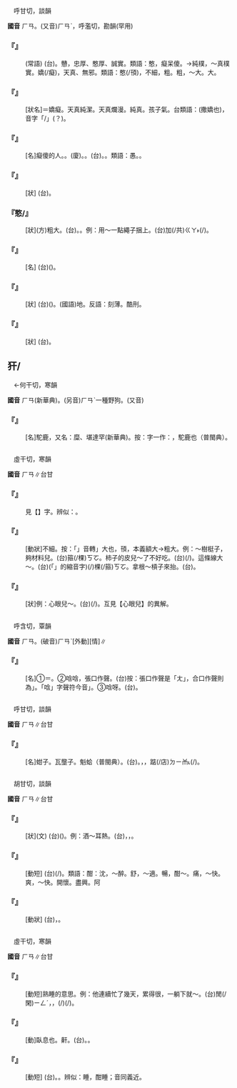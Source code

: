 
=={{ruby|憨|ㄏㄢ}}==

　呼甘切，談韻

'''國音''' <rt>ㄏㄢ</rt>。(又音)<rt>ㄏㄢˋ</rt>，呼濫切，勘韻(罕用)

    

==='''『{{ruby|憨|ㄏㄢ}}{{ruby|人|ㄖㄣˊ}}{{ruby|自|ㄗˋ}}{{ruby|有|ㄧㄡˇ}}{{ruby|憨|ㄏㄢ}}{{ruby|人|ㄖㄣˊ}}{{ruby|福|ㄈㄨˊ}}』'''===
: (常語) (台){{ruby|戇|ㆣㆲ˫}}{{ruby|人|ㄌㄤˊ}}{{ruby|有|ㄨ˫}}{{ruby|戇|ㆣㆲ˫}}{{ruby|福|ㄏㆦㆶ}}。戇，忠厚、憨厚、誠實。類語：憨，癡呆傻。→純樸，～真樸實。嬌{{ruby|憨|ㄏㄢ}}(/癡)，天真、無邪。類語：憨(/頇)，不細，粗。粗，～大。大。
    

==='''『{{ruby|嬌|ㄐㄧㄠ}}{{ruby|憨|ㄏㄢ}}』'''===
: [狀名]＝嬌癡。天真純潔。天真爛漫。純真。孩子氣。台類語：{{ruby|司|ㄙㄞ}}{{ruby|司|ㄙㄞ}}{{ruby|奶|ㄋㄞ}}{{ruby|奶|ㄋㄞ}}(撒嬌也)，音字「{{ruby|司|ㄙㄞ}}{{ruby|奶|ㄋㄞ}}/{{ruby|思|ㄙㄞ}}{{ruby|奶|ㄋㄞ}}」(？)。
    

==='''『{{ruby|憨|ㄏㄢ}}{{ruby|子|·ㄗˇ}}』'''===
: [名]癡傻的人。{{ruby|傻|ㄕㄚˇ}}{{ruby|子|·ㄗˇ}}。(廈){{ruby|歁|ㄎㆰˋ}}{{ruby|丌|ㆤ}}。{{ruby|憨|ㄎㆰˋ}}{{ruby|囝|ㄍㆩˋ/ㄍㄧㆩˋ}}。(台){{ruby|憨|ㄎㆰˋ}}{{ruby|人|ㄌㄤˊ}}。{{ruby|悾|ㄎㆲ}}{{ruby|憨|ㄎㆰˋ}}{{ruby|丌|ㆤ}}。類語：愚。{{ruby|傻|ㄕㄚˇ}}。
    

==='''『{{ruby|憨|ㄏㄢ}}{{ruby|實|·ㄕˊ}}』'''===
: [狀] (台){{ruby|忠|ㄉㄧㆲ}}{{ruby|厚|ㄏㆦ˫}}{{ruby|樸|ㄆㆦㆶ}}{{ruby|實|ㄒㄧㆵ ͘}}。
    

==='''『憨/{{ruby|頇|ㄏㄢ}}』'''===
: [狀](方)粗大。(台){{ruby|大|ㄉㄨㄚ˫}}{{ruby|條|ㄉㄧㄠˊ}}。{{ruby|大|ㄉㄨㄚ˫}}{{ruby|棵|ㄎㆦ}}。例：用～一點繩子捆上。(台){{ruby|用|ㄧㆲ˫/ㄧㄥ˫}}{{ruby|較|ㄎㄚㆷ}}{{ruby|大|ㄉㄨㄚ˫}}{{ruby|條|ㄉㄧㄠˊ}}{{ruby|丌|ㆤ}}{{ruby|帶|ㄉㄨㄚ˪}}{{ruby|仔|ㄚ}}加(/共)<rt>ㄍㄚ˫</rt>{{ruby|捆|ㄎㄨㄣˋ}}(/{{ruby|縛|ㄅㄚㆶ ͘}}){{ruby|起|·ㄎㄧˋ}}{{ruby|來|·ㄌㄞˊ}}。
    

==='''『{{ruby|憨|ㄏㄢ}}{{ruby|態|ㄊㄞˋ}}』'''===
: [名] (台)({{ruby|大|ㄉㄨㄚ˫}}{{ruby|人|ㄌㄤˊ}}){{ruby|<mark>&#xffb51;</mark>|ㆣㄧㄣˋ}}{{ruby|仔|ㄚ}}{{ruby|相|ㄒㄧㆲ˪}}。
    

==='''『{{ruby|憨|ㄏㄢ}}{{ruby|厚|ㄏㄡˋ}}』'''===
: [狀] (台)({{ruby|做|ㄗㄨㆤ˪/ㄗㄜ˪}}{{ruby|人|ㄌㄤˊ}}){{ruby|忠|ㄉㄧㆲ}}{{ruby|厚|ㄏㆦ˫}}。(國語){{ruby|憨|ㄏㄢ}}{{ruby|憨|ㄏㄢ}}{{ruby|厚|ㄏㄡˋ}}{{ruby|厚|ㄏㄡˋ}}地。反語：刻薄。酷刑。
    

==='''『{{ruby|憨|ㄏㄢ}}{{ruby|直|ㄓˊ}}』'''===
: [狀] (台){{ruby|條|ㄉㄧㄠˊ}}{{ruby|直|ㄉㄧㆵ ͘}}。
    

==犴/{{ruby|<mark>&#xf9f6e;</mark>|ㄏㄢ}}==

　←何干切，寒韻{{ruby|＝|ㄏㄢˊ}}

'''國音''' <rt>ㄏㄢ</rt>(新華典)。(另音)<rt>ㄏㄢˋ</rt>一種野狗。(又音)

    

==='''『{{ruby|犴|ㄏㄢ}}』'''===
: [名]駝鹿，又名：糜、堪達罕(新華典)。按：字一作：{{ruby|<mark>&#xf9f6e;</mark>|ㄏㄢˊ}}，駝鹿也（普閩典）。
    

=={{ruby|頇|ㄏㄢ}}==

　虛干切，寒韻

'''國音''' <rt>ㄏㄢ</rt>∥台甘

    

==='''『{{ruby|顢|ㄇㄢˊ}}{{ruby|頇|ㄏㄢ}}』'''===
: 見【{{ruby|顢|ㄇㄢˊ}}】字。辨似：{{ruby|憨|ㄏㄢ}}{{ruby|實|·ㄕˊ}}。
    

==='''『{{ruby|頇|ㄏㄢ}}』'''===
: [動狀]不細。按：「{{ruby|頇|ㄏㄢ}}」音轉{{ruby|「|ㄏㄞ}}」大也，頇，本義額大→粗大。例：～樹梃子，夠材料兒。(台){{ruby|大|ㄉㄨㄚ˫}}箍(/棵)<rt>ㄎㆦ</rt>{{ruby|丌|ㆤ}}{{ruby|樹|ㄑㄧㄨ˫}}{{ruby|身|ㄒㄧㄣ}}{{ruby|有|ㄨ˫}}{{ruby|路|ㄌㆦ˫}}{{ruby|用|ㄧㆲ˫/ㄧㄥ˫}}。柿子的皮兒～了不好吃。(台){{ruby|柿|ㄎㄧ˫}}{{ruby|仔|ㄚ}}{{ruby|皮|ㄆㆤˊ/ㄆㄨㆤˊ}}{{ruby|粗|ㄘㆦ}}{{ruby|去|ㄎㄧ˪}}{{ruby|著|ㄉㄧㄜㆷ}}(/{{ruby|都|ㄉㄜ˫}}){{ruby|歹|ㄆㄞˋ/ㄆㆮˋ}}{{ruby|食|ㄐㄧㄚㆷ ͘}}。這條線大～。(台){{ruby|<mark>&#xffb50;</mark>|ㄐㄧㆵ}}(「{{ruby|此|ㄐㄧˋ}}{{ruby|一|ㄐㄧㆵ ͘}}」的縮音字)(/{{ruby|此|ㄐㄧㆵ}}){{ruby|條|ㄉㄧㄠˊ}}{{ruby|線|ㄙㄨㆩ˪}}{{ruby|傷|ㄒㄧㆧ/ㄒㄧㆫ}}{{ruby|大|ㄉㄨㄚ˫}}棵(/箍)<rt>ㄎㆦ</rt>。拿根～槓子來抬。(台){{ruby|舉|ㆣㄧㄚㆷ ͘}}{{ruby|一|ㄐㄧㆵ ͘}}{{ruby|枝|ㄍㄧ}}{{ruby|大|ㄉㄨㄚ˫}}{{ruby|棵|ㄎㆦ}}{{ruby|棍|ㄍㄨㄣ˪}}{{ruby|仔|ㄚ}}{{ruby|來|ㄌㄞˊ}}{{ruby|扛|ㄍㆭ}}。
    

==='''『{{ruby|頇|ㄏㄢ}}{{ruby|實|·ㄕˊ}}』'''===
: [狀]例：心眼兒～。(台){{ruby|性|ㄒㄧㄥ˪}}{{ruby|情|ㄐㄧㄥˊ}}(/{{ruby|做|ㄗㄨㆤ˪/ㄗㄜ˪}}{{ruby|人|ㄌㄤˊ}}){{ruby|忠|ㄉㄧㆲ}}{{ruby|厚|ㄏㆦ˫}}。互見【心眼兒】的異解。
    

=={{ruby|唅|ㄏㄢ}}==

　呼含切，覃韻

'''國音''' <rt>ㄏㄢ</rt>。(破音)<rt>ㄏㄢˋ</rt>[外動]{{ruby|。|ㄏㄢˊ}}[情]∥

    

==='''『{{ruby|唅|ㄏㄢ}}』'''===
: [名]①＝{{ruby|含|ㄏㄢˊ}}。②唅唅，張口作聲。(台)按：張口作聲是「ㄤ」，合口作聲則為{{ruby|「|ㆰ}}」。「唅」字聲符今音{{ruby|「|ㄏㆰˊ}}」。③唅呀。(台){{ruby|嘴|ㄘㄨㄧ˪}}{{ruby|開|ㄎㄨㄧ}}{{ruby|開|ㄎㄨㄧ}}{{ruby|丌|ㆤ}}{{ruby|款|ㄎㄨㄢˋ}}。
    

=={{ruby|蚶|ㄏㄢ}}==

　呼甘切，談韻

'''國音''' <rt>ㄏㄢ</rt>∥台甘

    

==='''『{{ruby|蚶|ㄏㄢ}}』'''===
: [名]蚶子。瓦壟子。魁蛤（普閩典）。(台){{ruby|血|ㄏㄨㆤㆷ/ㄏㄨㄧㆷ}}{{ruby|蚶|ㄏㆰ}}。{{ruby|肉|ㆠㄚㆷ}}，{{ruby|新|ㄒㄧㄣ}}{{ruby|鮮|ㄒㄧㄢ}}{{ruby|猶|ㄧㄠˋ}}{{ruby|有|ㄨ˫}}{{ruby|血|ㄏㄨㄧㆷ/ㄏㄨㆤㆷ}}{{ruby|水|ㄗㄨㄧˋ}}，踮(/店)<rt>ㄉㄧㆰ˪</rt>{{ruby|滾|ㄍㄨㄣˋ}}{{ruby|水|ㄗㄨㄧˋ}}{{ruby|燙|ㄊㆭ˪}}{{ruby|一|ㄐㄧㆵ ͘}}{{ruby|下|·ㆤ˫}}{{ruby|著|ㄉㄧㄜㆷ}}(/{{ruby|都|ㄉㄜ˫}}){{ruby|會|ㄨㆤ˫/ㆤ˫}}{{ruby|食|ㄐㄧㄚㆷ ͘}}{{ruby|得|ㄉㄧㆵ}}。
    

=={{ruby|酣|ㄏㄢ}}==

　胡甘切，談韻

'''國音''' <rt>ㄏㄢ</rt>∥台甘

    

==='''『{{ruby|酣|ㄏㄢ}}』'''===
: [狀](文) (台)({{ruby|酒|ㄐㄧㄨˋ}}){{ruby|<mark>&#xffbf1;</mark>|ㄌㄧㆬ}}{{ruby|<mark>&#xffa42;</mark>|ㄍㄚㆷ}}{{ruby|真|ㄐㄧㄣ}}{{ruby|歡|ㄏㄨㆩ}}{{ruby|喜|ㄏㄧˋ}}。例：酒～耳熱。(台){{ruby|酒|ㄐㄧㄨˋ}}{{ruby|<mark>&#xffbf1;</mark>|ㄌㄧㆬ}}{{ruby|<mark>&#xffa42;</mark>|ㆣㄚㆷ}}{{ruby|真|ㄐㄧㄣ}}{{ruby|歡|ㄏㄨㆩ}}{{ruby|喜|ㄏㄧˋ}}，{{ruby|矇|ㆠㄤˊ}}{{ruby|矇|ㆠㄤˊ}}，{{ruby|耳|ㄏㄧ˫/ㄏㆪ˫}}{{ruby|仔|ㄚ}}{{ruby|燒|ㄒㄧㄜ}}{{ruby|烙|ㄌㄜ˫}}{{ruby|燒|ㄒㄧㄜ}}{{ruby|烙|ㄌㄜ˫}}。
    

==='''『{{ruby|酣|ㄏㄢ}}{{ruby|戰|ㄓㄢˋ}}』'''===
: [動短] (台){{ruby|相|ㄒㄧㄜ}}{{ruby|<mark>&#xffa46;</mark>|ㄊㄞˊ}}(/{{ruby|輸|ㄙㄨ}}{{ruby|贏|ㄧㆩˊ}}){{ruby|<mark>&#xffa42;</mark>|ㄍㄚㆷ}}{{ruby|真|ㄐㄧㄣ}}{{ruby|緊|ㄍㄧㄣˋ}}{{ruby|張|ㄉㄧㆧ/ㄉㄧㆫ}}。類語：酣：沈，～醉。舒，～適。暢，酣～。痛，～快。爽，～快。開懷。盡興。阿
    

==='''『{{ruby|酣|ㄏㄢ}}{{ruby|睡|ㄕㄨㄟˋ}}』'''===
: [動狀] (台){{ruby|睏|ㄎㄨㄣ˪}}{{ruby|<mark>&#xffa42;</mark>|ㄍㄚㆷ}}{{ruby|真|ㄐㄧㄣ}}{{ruby|落|ㄌㄜㆷ ͘}}{{ruby|眠|ㆠㄧㄣˊ}}，{{ruby|真|ㄐㄧㄣ}}{{ruby|好|ㄏㄜˋ}}{{ruby|睏|ㄎㄨㄣ˪}}。
    

=={{ruby|鼾|ㄏㄢ}}==

　虛干切，寒韻

'''國音''' <rt>ㄏㄢ</rt>∥台甘

    

==='''『{{ruby|鼾|ㄏㄢ}}{{ruby|睡|ㄕㄨㄟˋ}}』'''===
: [動短]熟睡的意思。例：他連續忙了幾天，累得很，一躺下就～。(台){{ruby|伊|ㄧ}}{{ruby|相|ㄒㄧㄜ}}{{ruby|連|ㄌㄧㄢˊ}}{{ruby|續|ㄙㄨㄚ˪}}{{ruby|無|ㆠㄜˊ}}閒(/閑)<rt>ㄧㄥˊ</rt>{{ruby|幾|ㄍㄨㄧˋ}}{{ruby|若|ㄋㄚ˫}}{{ruby|日|ㆢㄧㆵ ͘/ㄌㄧㆵ ͘}}，{{ruby|誠|ㄐㄧㆩˊ}}{{ruby|<mark>&#xf906d;</mark>|ㄊㄧㆰˋ}}，{{ruby|倒|ㄉㄜˋ}}{{ruby|落|ㄖㄨㄟˇ}}{{ruby|去|·ㄎㄧ˪}}{{ruby|著|ㄉㄧㄜㆷ}}(/{{ruby|都|ㄉㄜ˫}}){{ruby|鼾|ㄏㄨㆩˊ}}{{ruby|鼾|ㄏㄨㆩˊ}}(/{{ruby|齁|ㄎㆧˊ}}{{ruby|齁|ㄎㆧˊ}}){{ruby|叫|ㄍㄧㄜ˪}}。
    

==='''『{{ruby|鼾|ㄏㄢ}}』'''===
: [動]臥息也。{{ruby|打|ㄉㄚˇ}}鼾。(台){{ruby|鼾|ㄏㄨㆩˊ}}。{{ruby|齁|ㄎㆧˊ}}。
    

==='''『{{ruby|打|ㄉㄚˇ}}{{ruby|鼾|ㄏㄢ}}』'''===
: [動短] (台){{ruby|鼾|ㄏㄨㆩˊ}}。{{ruby|齁|ㄎㆧˊ}}。辨似：{{ruby|鼾|ㄏㄢ}}睡，酣睡；音同義近。
    

